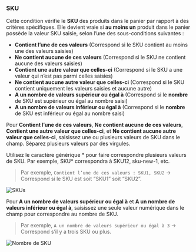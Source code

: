 ### SKU

Cette condition vérifie le **SKU** des produits dans le panier par rapport à des critères spécifiques. Elle devient vraie si **au moins un** produit dans le panier possède la valeur SKU saisie, selon l’une des sous-conditions suivantes :

- **Contient l’une de ces valeurs** (Correspond si le SKU contient au moins une des valeurs saisies)
- **Ne contient aucune de ces valeurs** (Correspond si le SKU ne contient aucune des valeurs saisies)
- **Contient une autre valeur que celles-ci** (Correspond si le SKU a une valeur qui n’est pas parmi celles saisies)
- **Ne contient aucune autre valeur que celles-ci** (Correspond si le SKU contient uniquement les valeurs saisies et aucune autre)
- **A un nombre de valeurs supérieur ou égal à** (Correspond si le **nombre** de SKU est supérieur ou égal au nombre saisi)
- **A un nombre de valeurs inférieur ou égal à** (Correspond si le **nombre** de SKU est inférieur ou égal au nombre saisi)

Pour **Contient l’une de ces valeurs**, **Ne contient aucune de ces valeurs**, **Contient une autre valeur que celles-ci**, et **Ne contient aucune autre valeur que celles-ci**, saisissez une ou plusieurs valeurs de SKU dans le champ. Séparez plusieurs valeurs par des virgules.

<Note>
  Utilisez le caractère générique * pour faire correspondre plusieurs valeurs de SKU.  
  Par exemple, SKU* correspondra à SKU12, sku-new-1, etc.
</Note>

> Par exemple, `Contient l’une de ces valeurs : SKU1, SKU2` → Correspond si le SKU est soit “SKU1” soit “SKU2”.

<img src="/images/essentials/condition-sets/skus.webp" alt="SKUs" />

Pour **A un nombre de valeurs supérieur ou égal à** et **A un nombre de valeurs inférieur ou égal à**, saisissez une seule valeur numérique dans le champ pour correspondre au nombre de SKU.

> Par exemple, `A un nombre de valeurs supérieur ou égal à 3` → Correspond s’il y a trois SKU ou plus.

<img src="/images/essentials/condition-sets/count-sku.webp" alt="Nombre de SKU" />
